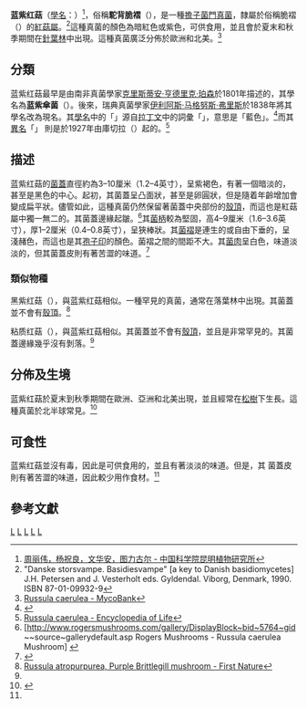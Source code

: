 {{Speciesbox 
| taxon = Russula caerulea
| image = Russ.caer.jpg
| authority =  ([[克里斯蒂安·亨德里克·珀森|Pers.]]) [[伊利阿斯·马格努斯·弗里斯|Fr.]]
| synonyms=*'Russula amar''<br><small>Kucera</small>
}}
{{mycomorphbox 
| name = 蓝紫红菇
| whichGills =  adnexed
|whichGills2= free
| capShape = convex
|capShape2=umbonate
| hymeniumType=gills
| stipeCharacter= bare
| sporePrintColor=ochre
| howEdible=edible
}}

'''蓝紫红菇'''（[[學名|學名]]：{{lang|en|'''''Russula caerulea'''''}}）<ref>[http://www.kib.cas.cn/yjzwz/sdsys/zjytxyjz/tnh_fblw/201201/P020120111383711962260.pdf 周丽伟，杨祝良，文华安，图力古尔 - 中国科学院昆明植物研究所]{{dead link|date=2018年4月 |bot=InternetArchiveBot |fix-attempted=yes }}</ref>，俗稱'''駝背脆褶'''（{{lang|en|humpback brittlegill}}），是一種[[擔子菌門|擔子菌門]][[真菌|真菌]]，隸屬於俗稱脆褶（''{{lang|en|Brittlegill}}''）的[[紅菇屬|紅菇屬]]。<ref>"Danske storsvampe.  Basidiesvampe" [a key to Danish basidiomycetes] J.H. Petersen and J. Vesterholt eds. Gyldendal. Viborg, Denmark, 1990.  ISBN 87-01-09932-9</ref>這種真菌的顏色為暗紅色或紫色，可供食用，並且會於夏末和秋季期間在[[針葉林|針葉林]]中出現。這種真菌廣泛分佈於歐洲和北美。<ref>[http://www.mycobank.org/Biolomics.aspx?Table=Mycobank&MycoBankNr_=193054 Russula caerulea - MycoBank]</ref>

==分類==
蓝紫红菇最早是由南非真菌學家[[克里斯蒂安·亨德里克·珀森|克里斯蒂安·亨德里克·珀森]]於1801年描述的，其學名為'''蓝紫傘菌'''（''{{lang|en|Agaricus caeruleus}}''）。後來，瑞典真菌學家[[伊利阿斯·马格努斯·弗里斯|伊利阿斯·马格努斯·弗里斯]]於1838年將其學名改為現名。其[[植物學名命名法|學名]]中的「''{{lang|en|caerulea}}''」源自[[拉丁文|拉丁文]]中的詞彙「''{{lang|en|caeruleus}}''」，意思是「藍色」。<ref>{{cite book|author = Simpson DP| title = Cassell's Latin Dictionary  | publisher = Cassell Ltd.| date = 1979|edition = 5|location = London|page = 883| isbn=0-304-52257-0}}</ref>而其[[異名|異名]]「''{{lang|en|Russula amara}}''」 則是於1927年由庫切拉（{{lang|de|Kučera}}）起的。<ref>[http://eol.org/pages/158649/overview Russula caerulea - Encyclopedia of Life]</ref>

==描述==
蓝紫红菇的[[菌蓋|菌蓋]]直徑約為3–10厘米（1.2–4英寸），呈紫褐色，有著一個暗淡的，甚至是黑色的中心。起初，其菌蓋呈凸面狀，甚至是卵圓狀，但是隨着年齡增加會變成扁平狀。儘管如此，這種真菌仍然保留著菌蓋中央部份的[[殼頂|殼頂]]，而這也是紅菇屬中獨一無二的。其菌蓋邊緣起皺。<ref>[http://www.rogersmushrooms.com/gallery/DisplayBlock~bid~5764~gid~~source~gallerydefault.asp Rogers Mushrooms - Russula caerulea Mushroom] {{webarchive|url=https://web.archive.org/web/20131203214230/http://www.rogersmushrooms.com/gallery/DisplayBlock~bid~5764~gid~~source~gallerydefault.asp |date=2013-12-03 }}</ref>其[[菌柄|菌柄]]較為堅固，高4–9厘米（1.6–3.6英寸），厚1–2厘米（0.4–0.8英寸），呈狹棒狀。其[[菌褶|菌褶]]是連生的或自由下垂的，呈淺赭色，而這也是其[[孢子印|孢子印]]的顏色。菌褶之間的間距不大。其[[菌肉|菌肉]]呈白色，味道淡淡的，但其菌蓋皮則有著苦澀的味道。<ref name=Phillips06>{{cite book | author = Roger Phillips | year = 2006  | title = Mushrooms | publisher = Pan MacMillan | isbn = 0-330-44237-6|page = 25}}</ref>

===類似物種===
黑紫红菇（''{{lang|en|Russula atropurpurea}}''），與蓝紫红菇相似。一種罕見的真菌，通常在落葉林中出現。其菌蓋並不會有[[殼頂|殼頂]]。<ref>[http://www.first-nature.com/fungi/russula-atropurpurea.php Russula atropurpurea, Purple Brittlegill mushroom - First Nature]</ref>
 
粘质红菇（''{{lang|en|Russula viscida}}''），與蓝紫红菇相似。其菌蓋並不會有[[殼頂|殼頂]]，並且是非常罕見的。其菌蓋邊緣幾乎沒有剝落。<ref name=Phillips06/>

==分佈及生境==
蓝紫红菇於夏末到秋季期間在歐洲、亞洲和北美出現，並且經常在[[松屬|松樹]]下生長。這種真菌於北半球常見。<ref>{{Cite web |url=http://www.fungipedia.es/clasificacion-orden/basidiomycota/russulales/467-russula-caerulea.html |title=RUSSULA CAERULEA - Fungipedia |access-date=2013-11-15 |archive-url=https://web.archive.org/web/20131202230211/http://www.fungipedia.es/clasificacion-orden/basidiomycota/russulales/467-russula-caerulea.html |archive-date=2013-12-02 |dead-url=yes }}</ref>

==可食性==
蓝紫红菇並沒有毒，因此是可供食用的，並且有著淡淡的味道。但是，其 菌蓋皮則有著苦澀的味道，因此較少用作食材。<ref name=Phillips06/>

==參考文獻==
{{portal|真菌}}

{{reflist|2}}
{{Taxonbar|from=Q999441}}

[[Category:歐洲真菌|L]]
[[Category:亞洲真菌|L]]
[[Category:北美洲真菌|L]]
[[Category:紅菇屬|L]]
[[Category:食用菌|L]]